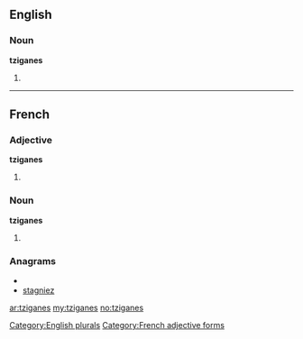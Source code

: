 ==English==

===Noun===
'''tziganes'''

# {{plural of|[[tzigane]]}}

[[Category:English plurals]]
----
==French==

===Adjective===
'''tziganes''' {{m|f|p}}

# {{form of|plural|[[tzigane #French|tzigane]]|lang=fr}}

[[Category:French adjective forms]]

===Noun===
'''tziganes''' {{m|f|p}}

# {{plural of|[[tzigane #French|tzigane]]|lang=fr}}

===Anagrams===
* {{alphagram|aeginstz}}
* [[stagniez#French|stagniez]]

[[ar:tziganes]]
[[my:tziganes]]
[[no:tziganes]]